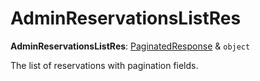 
# AdminReservationsListRes

 **AdminReservationsListRes**: [PaginatedResponse](../../interfaces/medusa.PaginatedResponse/page.mdx) & `object`

The list of reservations with pagination fields.
